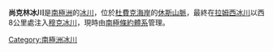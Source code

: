 {{coord|84|37|S|176|40|E|type:glacier_region:AQ|display=title}}

'''尚克林冰川'''是[[南極洲|南極洲]]的[[冰川|冰川]]，位於[[杜費克海岸|杜費克海岸]]的[[休斯山脈|休斯山脈]]，最終在[[拉姆西冰川|拉姆西冰川]]以西8公里處注入[[穆克冰川|穆克冰川]]，現時由[[南極條約體系|南極條約體系]]管理。

{{DEFAULTSORT:Shanklin Glacier}}
[[Category:南極洲冰川|Category:南極洲冰川]]


{{DufekCoast-geo-stub}}
